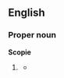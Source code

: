 ==English==

===Proper noun===
'''Scopie'''

# {{obsolete}} {{alternative spelling of|Skopje}}
#*{{quote-book
|year=1917
|author=D. Misheff
|title=The Truth About Macedonia
|url=http://books.google.com/books?id=peQ4AAAAIAAJ
|publisher=Pochon-Jent & Bühler
|page=25
|passage=In '''Scopie''' there are three Bulgarian schools; the two have about 60 scholars each, and the third, the largest of the three, has more than 100 scholars.}}